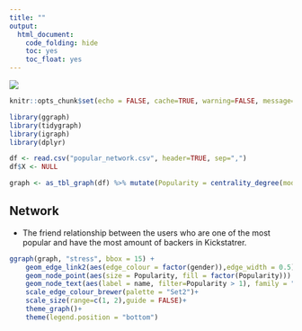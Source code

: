 ```yaml
---
title: ""
output: 
  html_document:
    code_folding: hide
    toc: yes
    toc_float: yes
---
```


![](kickstarter-logo.png)

```r
knitr::opts_chunk$set(echo = FALSE, cache=TRUE, warning=FALSE, message=FALSE)
```


```r
library(ggraph)
library(tidygraph)
library(igraph)
library(dplyr)

df <- read.csv("popular_network.csv", header=TRUE, sep=",")
df$X <- NULL

graph <- as_tbl_graph(df) %>% mutate(Popularity = centrality_degree(mode = "in"))
```

## **Network**

 + The friend relationship between the users who are one of the most popular and have the most amount of backers in Kickstatrer.

```r
ggraph(graph, "stress", bbox = 15) + 
    geom_edge_link2(aes(edge_colour = factor(gender)),edge_width = 0.5) + 
    geom_node_point(aes(size = Popularity, fill = factor(Popularity))) +
    geom_node_text(aes(label = name, filter=Popularity > 1), family = "serif",repel = TRUE)+
    scale_edge_colour_brewer(palette = "Set2")+
    scale_size(range=c(1, 2),guide = FALSE)+
    theme_graph()+
    theme(legend.position = "bottom")
```

